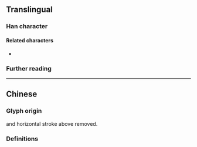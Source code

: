 {{also|轂}}
{{character info/new}}
==Translingual==

===Han character===
{{Han char|rn=79|rad=殳|as=09|sn=13|four=|canj=GQHNE|ids=⿰⿳士冖车殳}}

====Related characters====
* {{l|mul|轂}} {{q|[[Traditional Chinese]]}}

===Further reading===
{{Han ref|kx=0587.031|hdz=32161.070|uh=6BC2}}

----

==Chinese==
===Glyph origin===
{{Han simp|轂|f=車|t=车}} and horizontal stroke above {{zh-l|*车}} removed.
===Definitions===
{{zh-see|轂}}